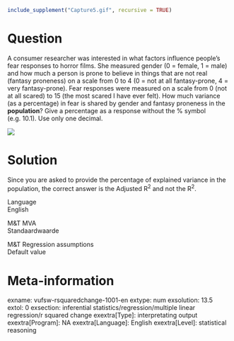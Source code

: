 ```r
include_supplement("Capture5.gif", recursive = TRUE)
```

Question
========
A consumer researcher was interested in what factors influence people's
fear responses to horror films. She measured gender (0 = female, 1 =
male) and how much a person is prone to believe in things that are not
real (fantasy proneness) on a scale from 0 to 4 (0 = not at all
fantasy-prone, 4 = very fantasy-prone). Fear responses were measured on
a scale from 0 (not at all scared) to 15 (the most scared I have ever
felt). How much variance (as a percentage) in fear is shared by gender
and fantasy proneness in the **population**? Give a percentage as a
response without the % symbol (e.g. 10.1). Use only one decimal.  
  
![](Capture5.gif)


Solution
========





Since you are asked to provide the percentage of explained variance in
the population, the correct answer is the Adjusted R<sup>2</sup> and not
the R<sup>2</sup>.





Language  
English

M&T MVA  
Standaardwaarde

M&T Regression assumptions  
Default value

Meta-information
================
exname: vufsw-rsquaredchange-1001-en
extype: num
exsolution: 13.5
extol: 0
exsection: inferential statistics/regression/multiple linear regression/r squared change
exextra[Type]: interpretating output
exextra[Program]: NA
exextra[Language]: English
exextra[Level]: statistical reasoning

